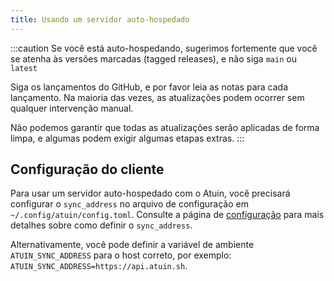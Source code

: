```yaml
---
title: Usando um servidor auto-hospedado
---
```


:::caution
Se você está auto-hospedando, sugerimos fortemente que você se atenha às versões marcadas (tagged releases), e não siga `main` ou `latest`

Siga os lançamentos do GitHub, e por favor leia as notas para cada lançamento. Na maioria das vezes, as atualizações podem ocorrer sem qualquer intervenção manual.

Não podemos garantir que todas as atualizações serão aplicadas de forma limpa, e algumas podem exigir algumas etapas extras.
:::

## Configuração do cliente

Para usar um servidor auto-hospedado com o Atuin, você precisará configurar o `sync_address` no arquivo de configuração em `~/.config/atuin/config.toml`. Consulte a página de [configuração](/configuration/config/#sync_address) para mais detalhes sobre como definir o `sync_address`.

Alternativamente, você pode definir a variável de ambiente `ATUIN_SYNC_ADDRESS` para o host correto, por exemplo: `ATUIN_SYNC_ADDRESS=https://api.atuin.sh`.